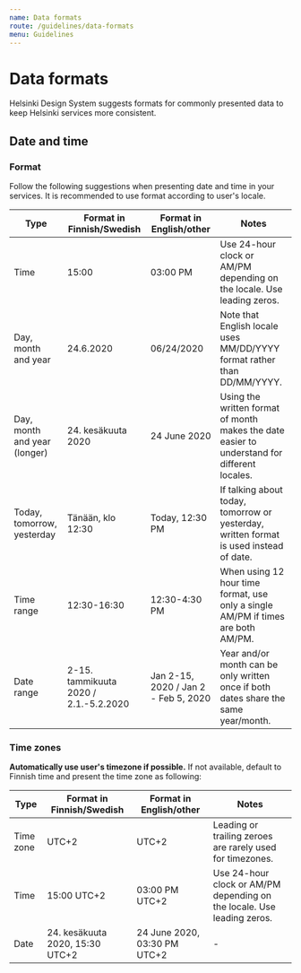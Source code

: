 ```yaml
---
name: Data formats
route: /guidelines/data-formats
menu: Guidelines
---
```



# Data formats

<LargeParagraph>
    Helsinki Design System suggests formats for commonly presented data to keep Helsinki services more consistent.
</LargeParagraph>

## Date and time

### Format
Follow the following suggestions when presenting date and time in your services. It is recommended to use format according to user's locale.

Type                          | Format in Finnish/Swedish              | Format in English/other                              | Notes
------------------------------|----------------------------------------|------------------------------------------------------|---------------------------------------------------------------------------------------------
Time                          | 15:00                                  | 03:00 PM                                             | Use 24-hour clock or AM/PM depending on the locale. Use leading zeros.
Day, month and year           | 24.6.2020                              | 06/24/2020                                           | Note that English locale uses MM/DD/YYYY format rather than DD/MM/YYYY.
Day, month and year (longer)  | 24. kesäkuuta 2020                     | 24 June 2020                                         | Using the written format of month makes the date easier to understand for different locales.
Today, tomorrow, yesterday    | Tänään, klo 12:30                      | Today, 12:30 PM                                      | If talking about today, tomorrow or yesterday, written format is used instead of date.
Time range                    | 12:30-16:30                            | 12:30-4:30 PM                                        | When using 12 hour time format, use only a single AM/PM if times are both AM/PM.
Date range                    | 2-15. tammikuuta 2020 / 2.1.-5.2.2020  | Jan 2-15, 2020 / Jan 2 - Feb 5, 2020                 | Year and/or month can be only written once if both dates share the same year/month.

### Time zones
**Automatically use user's timezone if possible.** If not available, default to Finnish time and present the time zone as following:

Type       | Format in Finnish/Swedish       | Format in English/other      | Notes
-----------|---------------------------------|------------------------------|---------------------------------------------------------------------------------------------
Time zone  | UTC+2                           | UTC+2                        | Leading or trailing zeroes are rarely used for timezones.
Time       | 15:00 UTC+2                     | 03:00 PM UTC+2               | Use 24-hour clock or AM/PM depending on the locale. Use leading zeros.
Date       | 24. kesäkuuta 2020, 15:30 UTC+2 | 24 June 2020, 03:30 PM UTC+2 | -